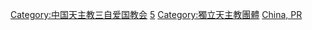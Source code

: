 {{Catmore}}

[[Category:中国天主教三自爱国教会|Category:中国天主教三自爱国教会]]
[[Category:中华人民共和国全国性宗教团体|5]]
[[Category:獨立天主教團體|Category:獨立天主教團體]]
[[Category:主教團|China, PR]]